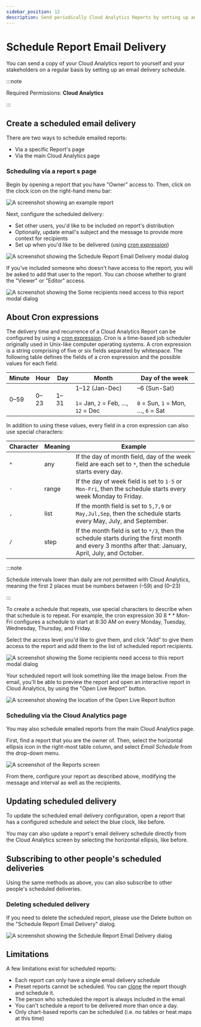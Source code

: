 ```yaml
---
sidebar_position: 12
description: Send periodically Cloud Analytics Reports by setting up an email delivery schedule
---
```


# Schedule Report Email Delivery

You can send a copy of your Cloud Analytics report to yourself and your stakeholders on a regular basis by setting up an email delivery schedule.

:::note

Required Permissions: **Cloud Analytics**

:::

## Create a scheduled email delivery

There are two ways to schedule emailed reports:

- Via a specific Report's page
- Via the main Cloud Analytics page

### Scheduling via a report s page

Begin by opening a report that you have "Owner" access to. Then, click on the clock icon on the right-hand menu bar:

![A screenshot showing an example report](../../static/img/docs/cmp-example-report.png)

Next, configure the scheduled delivery:

- Set other users, you'd like to be included on report's distribution
- Optionally, update email's subject and the message to provide more context for recipients
- Set up when you'd like to be delivered (using [_cron expression_](https://crontab.guru))

![A screenshot showing the Schedule Report Email Delivery modal dialog](../../static/img/docs/cmp-schedule-report-email-dialog.png)

If you've included someone who doesn't have access to the report, you will be asked to add that user to the report. You can choose whether to grant the "Viewer" or "Editor" access.

![A screenshot showing the Some recipients need access to this report modal dialog](../../static/img/docs/cmp-some-recipients-need-access-dialog.png)

## About Cron expressions

The delivery time and recurrence of a Cloud Analytics Report can be configured by using a [cron expression](https://wikipedia.org/wiki/Cron#CRON_expression). Cron is a time-based job scheduler originally used in Unix-like computer operating systems. A cron expression is a string comprising of five or six fields separated by whitespace. The following table defines the fields of a cron expression and the possible values for each field.

| Minute     | Hour       | Day        | Month                                                                   | Day of the week                                                       |
| ---------- | ---------- | ---------- | ----------------------------------------------------------------------- | --------------------------------------------------------------------- |
| 0&ndash;59 | 0&ndash;23 | 1&ndash;31 | 1&ndash;12 (Jan-Dec)<br/><br/>`1`= Jan, `2` = Feb, &hellip;, `12` = Dec | &ndash;6 (Sun-Sat)<br/><br/>`0` = Sun, `1` = Mon, &hellip;, `6` = Sat |

In addition to using these values, every field in a cron expression can also use special characters:

| Character | Meaning | Example                                                                                                                                               |
| --------- | ------- | ----------------------------------------------------------------------------------------------------------------------------------------------------- |
| `*`       | any     | If the day of month field, day of the week field are each set to `*`, then the schedule starts every day.                                             |
| `-`       | range   | If the day of week field is set to `1-5` or `Mon-Fri`, then the schedule starts every week Monday to Friday.                                          |
| `,`       | list    | If the month field is set to `5,7,9` or `May,Jul,Sep`, then the schedule starts every May, July, and September.                                       |
| `/`       | step    | If the month field is set to `*/3`, then the schedule starts during the first month and every 3 months after that: January, April, July, and October. |

:::note

Schedule intervals lower than daily are not permitted with Cloud Analytics, meaning the first 2 places must be numbers between (&ndash;59) and (0&ndash;23)

:::

To create a schedule that repeats, use special characters to describe when that schedule is to repeat. <!-- textlint-disable max-comma -->For example, the cron expression 30 8 \* \* Mon-Fri configures a schedule to start at 8:30 AM on every Monday, Tuesday, Wednesday, Thursday, and Friday.<!-- textlint-enable -->

Select the access level you'd like to give them, and click "Add" to give them access to the report and add them to the list of scheduled report recipients.

![A screenshot showing the Some recipients need access to this report modal dialog](../../static/img/docs/cmp-recipients-need-access-dialog.png)

Your scheduled report will look something like the image below. From the email, you'll be able to preview the report and open an interactive report in Cloud Analytics, by using the "Open Live Report" button.

![A screenshot showing the location of the Open Live Report button](../../static/img/docs/cmp-open-live-report-button.png)

### Scheduling via the Cloud Analytics page

You may also schedule emailed reports from the main Cloud Analytics page.

First, find a report that you are the owner of. Then, select the horizontal ellipsis icon in the right-most table column, and select _Email Schedule_ from the drop-down menu.

![A screenshot of the _Reports_ screen](../../static/img/docs/cmp-analytics-reports.png)

From there, configure your report as described above, modifying the message and interval as well as the recipients.

## Updating scheduled delivery

To update the scheduled email delivery configuration, open a report that has a configured schedule and select the blue clock, like before.

You may can also update a report's email delivery schedule directly from the Cloud Analytics screen by selecting the horizontal ellipsis, like before.

## Subscribing to other people's scheduled deliveries

Using the same methods as above, you can also subscribe to other people's scheduled deliveries.

### Deleting scheduled delivery

If you need to delete the scheduled report, please use the Delete button on the "Schedule Report Email Delivery" dialog.

![A screenshot showing the Schedule Report Email Delivery dialog](../../static/img/docs/cmp-schedule-report-delivery-dialog.png)

## Limitations

A few limitations exist for scheduled reports:

- Each report can only have a single email delivery schedule
- Preset reports cannot be scheduled. You can [clone](cloning-and-or-customizing-cloud-reports.mdx#clone-reports) the report though and schedule it.
- The person who scheduled the report is always included in the email
- You can't schedule a report to be delivered more than once a day.
- Only chart-based reports can be scheduled (i.e. no tables or heat maps at this time)
